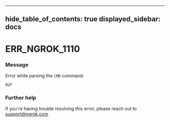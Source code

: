 

---
hide_table_of_contents: true
displayed_sidebar: docs
---


# ERR_NGROK_1110

### Message
Error while parsing the `CMD` command:

`OUT`

<ErrorDetails error="err_ngrok_1110" />



### Further help
If you're having trouble resolving this error, please reach out to [support@ngrok.com](mailto:support@ngrok.com?subject=Help%20with%20ERR_NGROK_1110)

